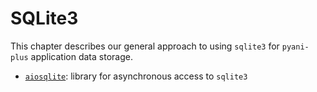 # SQLite3

This chapter describes our general approach to using `sqlite3` for `pyani-plus` application data storage.

- [`aiosqlite`](https://github.com/omnilib/aiosqlite): library for asynchronous access to `sqlite3`